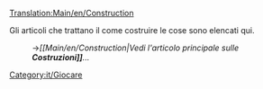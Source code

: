 [[Translation:Main/en/Construction]]{{en/-}}

Gli articoli che trattano il come costruire le cose sono elencati qui.
:→''[[Main/en/Construction|Vedi l'articolo principale sulle '''Costruzioni]]'''...''

[[Category:it/Giocare]]